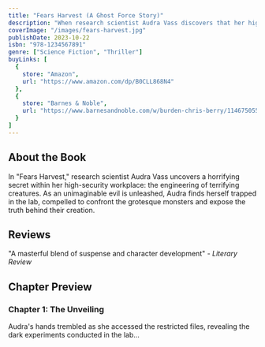 ```yaml
---
title: "Fears Harvest (A Ghost Force Story)"
description: "When research scientist Audra Vass discovers that her high-security workplace has secretly engineered terrifying creatures, an unimaginable evil is unleashed. Trapped in the lab, she must gather her courage to confront the grotesque monsters and expose the truth."
coverImage: "/images/fears-harvest.jpg"
publishDate: 2023-10-22
isbn: "978-1234567891"
genre: ["Science Fiction", "Thriller"]
buyLinks: [
  {
    store: "Amazon",
    url: "https://www.amazon.com/dp/B0CLL868N4"
  },
  {
    store: "Barnes & Noble",
    url: "https://www.barnesandnoble.com/w/burden-chris-berry/1146750552?ean=2940180837196"
  }
]
---
```


## About the Book

In "Fears Harvest," research scientist Audra Vass uncovers a horrifying secret within her high-security workplace: the engineering of terrifying creatures. As an unimaginable evil is unleashed, Audra finds herself trapped in the lab, compelled to confront the grotesque monsters and expose the truth behind their creation.

## Reviews

"A masterful blend of suspense and character development" - *Literary Review*

## Chapter Preview

### Chapter 1: The Unveiling

Audra's hands trembled as she accessed the restricted files, revealing the dark experiments conducted in the lab...